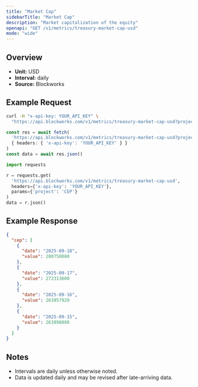 ```yaml
---
title: "Market Cap"
sidebarTitle: "Market Cap"
description: "Market capitalization of the equity"
openapi: "GET /v1/metrics/treasury-market-cap-usd"
mode: "wide"
---
```


## Overview

- **Unit:** USD
- **Interval:** daily
- **Source:** Blockworks

## Example Request

<CodeGroup>

```bash cURL
curl -H "x-api-key: YOUR_API_KEY" \
  "https://api.blockworks.com/v1/metrics/treasury-market-cap-usd?project=CEP"
```

```typescript TypeScript
const res = await fetch(
  'https://api.blockworks.com/v1/metrics/treasury-market-cap-usd?project=CEP',
  { headers: { 'x-api-key': 'YOUR_API_KEY' } }
)
const data = await res.json()
```

```python Python
import requests

r = requests.get(
  'https://api.blockworks.com/v1/metrics/treasury-market-cap-usd',
  headers={'x-api-key': 'YOUR_API_KEY'},
  params={'project': 'CEP'}
)
data = r.json()
```

</CodeGroup>

## Example Response

```json
{
  "cep": [
    {
      "date": "2025-09-18",
      "value": 280750080
    },
    {
      "date": "2025-09-17",
      "value": 272313600
    },
    {
      "date": "2025-09-16",
      "value": 263857920
    },
    {
      "date": "2025-09-15",
      "value": 263898880
    }
  ]
}
```

## Notes
- Intervals are daily unless otherwise noted.
- Data is updated daily and may be revised after late-arriving data.